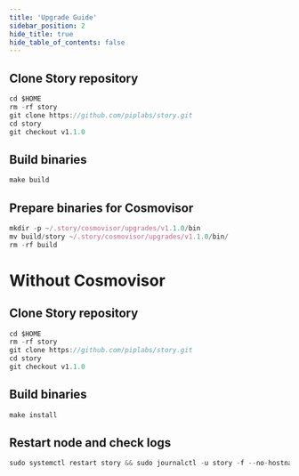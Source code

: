 ```yaml
---
title: 'Upgrade Guide'
sidebar_position: 2
hide_title: true
hide_table_of_contents: false
---
```



<PageTitle
  iconUrl="img/story-icon.svg"
  title="Story Upgrade Guide"
  chainId="devnet-1"
  version="v1.1.0"
/>

## Clone Story repository

```js
cd $HOME
rm -rf story
git clone https://github.com/piplabs/story.git
cd story
git checkout v1.1.0
```

## Build binaries

```js
make build
```

## Prepare binaries for Cosmovisor

```js
mkdir -p ~/.story/cosmovisor/upgrades/v1.1.0/bin
mv build/story ~/.story/cosmovisor/upgrades/v1.1.0/bin/
rm -rf build
```

# Without Cosmovisor

## Clone Story repository

```js
cd $HOME
rm -rf story
git clone https://github.com/piplabs/story.git
cd story
git checkout v1.1.0
```

## Build binaries

```js
make install
```

## Restart node and check logs

```js
sudo systemctl restart story && sudo journalctl -u story -f --no-hostname -o cat
```
